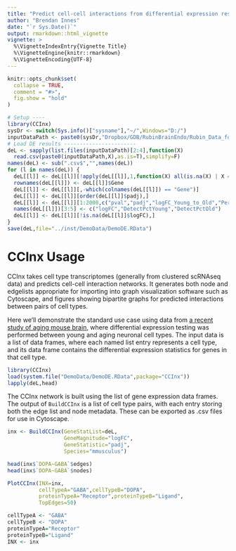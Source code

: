 ```yaml
---
title: "Predict cell-cell interactions from differential expression results"
author: "Brendan Innes"
date: "`r Sys.Date()`"
output: rmarkdown::html_vignette
vignette: >
  %\VignetteIndexEntry{Vignette Title}
  %\VignetteEngine{knitr::rmarkdown}
  %\VignetteEncoding{UTF-8}
---
```


```r
knitr::opts_chunk$set(
  collapse = TRUE,
  comment = "#>",
  fig.show = "hold"
)
```


```r
# Setup ----
library(CCInx)
sysDr <- switch(Sys.info()["sysname"],"~/",Windows="D:/")
inputDataPath <- paste0(sysDr,"Dropbox/GDB/RubinBrainEndo/Rubin_Data_for_Bader_Lab/190221/young_to_old_neuronal/")
# Load DE results -----------------------
deL <- sapply(list.files(inputDataPath)[2:4],function(X)
  read.csv(paste0(inputDataPath,X),as.is=T),simplify=F)
names(deL) <- sub(".csv$","",names(deL))
for (l in names(deL)) {
  deL[[l]] <- deL[[l]][!apply(deL[[l]],1,function(X) all(is.na(X) | X == "")),]
  rownames(deL[[l]]) <- deL[[l]]$Gene
  deL[[l]] <- deL[[l]][,-which(colnames(deL[[l]]) == "Gene")]
  deL[[l]] <- deL[[l]][order(deL[[l]]$padj),]
  deL[[l]] <- deL[[l]][1:2000,c("pval","padj","logFC_Young_to_Old","Percent_Pos_Cells_Young","Percent_Pos_Cells_Old")]
  names(deL[[l]])[3:5] <- c("logFC","DetectPctYoung","DetectPctOld")
  deL[[l]] <- deL[[l]][!is.na(deL[[l]]$logFC),]
}
save(deL,file="../inst/DemoData/DemoDE.RData")
```

# CCInx Usage
CCInx takes cell type transcriptomes (generally from clustered scRNAseq data) and predicts cell-cell interaction networks. It generates both node and edgelists appropriate for importing into graph visualization software such as Cytoscape, and figures showing bipartite graphs for predicted interactions between pairs of cell types.

Here we'll demonstrate the standard use case using data from [a recent study of aging mouse brain](https://www.biorxiv.org/content/10.1101/440032v1), where differential expression testing was performed between young and aging neuronal cell types.  The input data is a list of data frames, where each named list entry represents a cell type, and its data frame contains the differential expression statistics for genes in that cell type.

```r
library(CCInx)
load(system.file("DemoData/DemoDE.RData",package="CCInx"))
lapply(deL,head)
```

The CCInx network is built using the list of gene expression data frames. The output of `BuildCCInx` is a list of cell type pairs, with each entry storing both the edge list and node metadata. These can be exported as .csv files for use in Cytoscape.

```r
inx <- BuildCCInx(GeneStatList=deL,
                  GeneMagnitude="logFC",
                  GeneStatistic="padj",
                  Species="mmusculus")

head(inx$`DOPA~GABA`$edges)
head(inx$`DOPA~GABA`$nodes)
```

```r
PlotCCInx(INX=inx,
          cellTypeA="GABA",cellTypeB="DOPA",
          proteinTypeA="Receptor",proteinTypeB="Ligand",
          TopEdges=50)
```

```r
cellTypeA <- "GABA"
cellTypeB <- "DOPA"
proteinTypeA="Receptor"
proteinTypeB="Ligand"
INX <- inx
```

